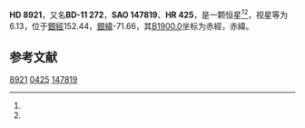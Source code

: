 {{Starbox begin
| name = HD 8921
}}
{{Starbox observe
| epoch = [[J2000.0|J2000.0]]
| constell = {{星座名待查}}<ref name=SIMBAD>{{cite web
 | url=http://simbad.u-strasbg.fr/simbad/sim-id?Ident=HR+425
 | title =Pulsating variable Star
 | publisher=Centre de Données astronomiques de Strasbourg
 | work=SIMBAD
 | accessdate=2012-07-13}}</ref><ref name=DATA>{{cite web
 | url=http://vizier.u-strasbg.fr/viz-bin/VizieR-5?-out.add=.&-source=5050&-corr=PK=HR&-out.max=9999&HR=425
 | title=VizieR Detailed Page
 | accessdate=2012-07-13
 | archive-date=2016-03-04
 | archive-url=https://web.archive.org/web/20160304233849/http://vizier.u-strasbg.fr/viz-bin/VizieR-5?-out.add=.&-source=5050&-corr=PK=HR&-out.max=9999&HR=425
 | dead-url=no
 }}</ref>
| 星官 = 
| ra = {{RA|1|27|46.6}}<ref name=SIMBAD /><ref name=DATA />
| dec = {{DEC|-10|54|6}}<ref name=SIMBAD /><ref name=DATA />
| appmag_v = 6.13<ref name=SIMBAD /><ref name=DATA />
}}
{{Starbox character
| class = K4III-IV<ref name=SIMBAD /><ref name=DATA />
| b-v = 1.32<ref name=SIMBAD /><ref name=DATA />
| u-b = 1.36<ref name=SIMBAD /><ref name=DATA />
| r-i = <ref name=SIMBAD /><ref name=DATA />
| variable = 
}}
{{Starbox astrometry
| radial_v = 1.36
| prop_mo_ra = 4
| parallax = 
| p_error = 
}}
{{Starbox catalog
| names =BD-11 272，[[SAO星表|SAO]] 147819，[[HD星表|HD]] 8921，[[HR星表|HR]] 425}}
{{Starbox reference |Simbad=HR+425}}
{{Starbox end}}

'''HD 8921'''，又名'''BD-11 272'''，'''SAO 147819'''、'''HR 425'''，是一颗恒星<ref name=SIMBAD /><ref name=DATA />，视星等为6.13，位于[[銀道座標系|銀經]]152.44，[[銀道座標系|銀緯]]-71.66，其[[B1900.0|B1900.0]]坐标为赤經{{RA|1|22|47.5}}，赤緯{{DEC|-11|-71.66|15}}。

== 参考文献 ==
{{reflist}}

{{star-stub}}

[[Category:HD和HDE天體|8921]]
[[Category:HR天體|0425]]
[[Category:SAO天體|147819]]
